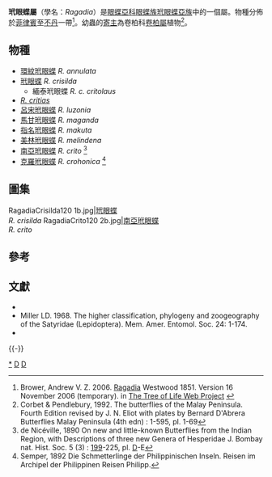 {{NoteTA|G1=Butterfly}}
{{Automatic Taxobox
| taxon = Ragadia
| authority = Westwood, [1851]
| image = Striped Ringlet (Ragadia makuta) (15385272980).jpg
| image_caption = [[指名玳眼蝶|指名玳眼蝶]]<br />''R. makuta''
| type_species = [[指名玳眼蝶|指名玳眼蝶]]<br />''Ragadia makuta''
| type_species_authority = (Horsfield, [1829])
| subdivision_ranks = 物種
| subdivision = 共有9個物種，詳閱正文。
| synonyms = 
}}

'''玳眼蝶屬'''（學名：''Ragadia''）是[[眼蝶亞科|眼蝶亞科]][[眼蝶族|眼蝶族]][[玳眼蝶亞族|玳眼蝶亞族]]中的一個屬。物種分佈於[[菲律賓|菲律賓]]至[[不丹|不丹]]一帶<ref>Brower, Andrew V. Z. 2006. [http://tolweb.org/Ragadia/88314/2006.11.16 Ragadia] {{Wayback|url=http://tolweb.org/Ragadia/88314/2006.11.16 |date=20160802075944 }} Westwood 1851. Version 16 November 2006 (temporary). in [http://tolweb.org/ The Tree of Life Web Project] {{Wayback|url=http://tolweb.org/ |date=20110515100516 }} {{en}}</ref>。幼蟲的[[寄主|寄主]]為卷柏科[[卷柏屬|卷柏屬]]植物<ref>Corbet & Pendlebury, 1992. The butterflies of the Malay Peninsula. Fourth Edition revised by J. N. Eliot with plates by Bernard D'Abrera Butterflies Malay Peninsula (4th edn) : 1-595, pl. 1-69</ref>。

== 物種 ==
* [[環紋玳眼蝶|環紋玳眼蝶]] ''R. annulata''
* [[玳眼蝶|玳眼蝶]] ''R. crisilda''
** 緬泰玳眼蝶 ''R. c. critolaus''
* ''[[Ragadia_critias|R. critias]]''
* [[呂宋玳眼蝶|呂宋玳眼蝶]] ''R. luzonia''
* [[馬甘玳眼蝶|馬甘玳眼蝶]] ''R. maganda''
* [[指名玳眼蝶|指名玳眼蝶]] ''R. makuta''
* [[美林玳眼蝶|美林玳眼蝶]] ''R. melindena''
* [[南亞玳眼蝶|南亞玳眼蝶]] ''R. crito'' <ref>de Nicéville, 1890 On new and little-known Butterflies from the Indian Region, with Descriptions of three new Genera of Hesperidae J. Bombay nat. Hist. Soc. 5 (3) : [http://archive.org/stream/journalofbombayn05bomb#page/199/mode/1up 199]-225, pl. [http://archive.org/stream/journalofbombayn05bomb#page/n245/mode/1up D]-E</ref>
* [[克羅玳眼蝶|克羅玳眼蝶]] ''R. crohonica'' <ref>Semper, 1892 Die Schmetterlinge der Philippinischen Inseln. Reisen im Archipel der Philippinen Reisen Philipp.</ref>

== 圖集 ==
<gallery mode="packed">
RagadiaCrisilda120 1b.jpg|[[玳眼蝶|玳眼蝶]]<br />''R. crisilda''
RagadiaCrito120 2b.jpg|[[南亞玳眼蝶|南亞玳眼蝶]]<br />''R. crito''
</gallery>

== 參考 ==
{{reflist|}}

== 文獻 ==
* {{Commonscat-inline| Ragadia}}
* Miller LD. 1968. The higher classification, phylogeny and zoogeography of the Satyridae (Lepidoptera). Mem. Amer. Entomol. Soc. 24: 1-174.
* {{Cite book | author = 寿建新、周尧、李宇飞 | title = 《世界蝴蝶分類名錄》 | location = 中國 | publisher = 陝西科學技術出版社 | date = 2006年4月1日 | ISBN = 9787536936768 | language= zh-hans }}
{{Taxonbar|from= Q1767325}}
{{-}}
{{眼蝶亞科}}
[[Category:玳眼蝶屬|*]]
[[Category:玳眼蝶亞族|D]]
[[Category:_1851年描述的分类群|D]]